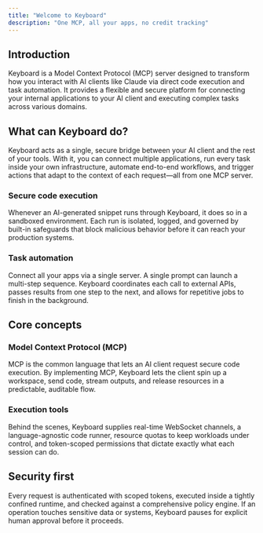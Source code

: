 ```yaml
---
title: "Welcome to Keyboard"
description: "One MCP, all your apps, no credit tracking"
---
```


## Introduction

Keyboard is a Model Context Protocol (MCP) server designed to transform how you interact with AI clients like Claude via direct code execution and task automation. It provides a flexible and secure platform for connecting your internal applications to your AI client and executing complex tasks across various domains.

## What can Keyboard do?

Keyboard acts as a single, secure bridge between your AI client and the rest of your tools. With it, you can connect multiple applications, run every task inside your own infrastructure, automate end-to-end workflows, and trigger actions that adapt to the context of each request—all from one MCP server.

### Secure code execution

Whenever an AI-generated snippet runs through Keyboard, it does so in a sandboxed environment. Each run is isolated, logged, and governed by built-in safeguards that block malicious behavior before it can reach your production systems.

### Task automation

Connect all your apps via a single server. A single prompt can launch a multi-step sequence. Keyboard coordinates each call to external APIs, passes results from one step to the next, and allows for repetitive jobs to finish in the background.

## Core concepts

### Model Context Protocol (MCP)

MCP is the common language that lets an AI client request secure code execution. By implementing MCP, Keyboard lets the client spin up a workspace, send code, stream outputs, and release resources in a predictable, auditable flow.

### Execution tools

Behind the scenes, Keyboard supplies real-time WebSocket channels, a language-agnostic code runner, resource quotas to keep workloads under control, and token-scoped permissions that dictate exactly what each session can do.

## Security first

Every request is authenticated with scoped tokens, executed inside a tightly confined runtime, and checked against a comprehensive policy engine. If an operation touches sensitive data or systems, Keyboard pauses for explicit human approval before it proceeds.